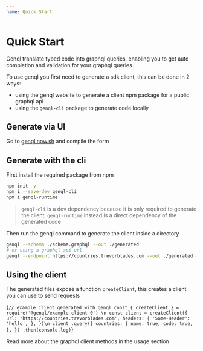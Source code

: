 ```yaml
---
name: Quick Start
---
```



# Quick Start

Genql translate typed code into graphql queries, enabling you to get auto completion and validation for your graphql queries.

To use genql you first need to generate a sdk client, this can be done in 2 ways:

-   using the genql website to generate a client npm package for a public graphql api
-   using the `genql-cli` package to generate code locally

## Generate via UI

Go to [genql.now.sh](https://genql.now.sh) and compile the form

## Generate with the cli

First install the required package from npm

```bash
npm init -y
npm i --save-dev genql-cli
npm i genql-runtime
```

> `genql-cli` is a dev dependency because it is only required to generate the client, `genql-runtime` instead is a direct dependency of the generated code

Then run the genql command to generate the client inside a directory

```bash
genql --schema ./schema.graphql --out ./generated
# or using a graphql api url
genql --endpoint https://countries.trevorblades.com --out ./generated --H 'Autorization: Bearer myToken'
```

## Using the client

The generated files expose a function `createClient`, this creates a client you can use to send requests

<RunKit>{`
// example client generated with genql
const { createClient } = require('@genql/example-client-0')
\n
const client = createClient({
    url: 'https://countries.trevorblades.com',
    headers: {
        'Some-Header': 'hello',
    },
})\n
client
    .query({
        countries: {
            name: true,
            code: true,
        },
    })
    .then(console.log)
`}</RunKit>

Read more about the graphql client methods in the usage section
